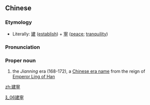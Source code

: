==Chinese==
{{zh-forms|s=建宁}}

===Etymology===
* Literally: [[建]] ([[establish]]) + [[寧]] ([[peace]]; [[tranquility]])

===Pronunciation===
{{zh-pron
|m=Jiànníng
|c=gin3 ning4
|cat=pn
}}

===Proper noun===
{{zh-proper noun}}

# the ''Jianning'' era (168-172), a [[w:Chinese era name|Chinese era name]] from the reign of [[w:Emperor Ling of Han|Emperor Ling of Han]]

[[Category:zh:Chinese era names|廴06建寧]]

[[zh:建寧]]